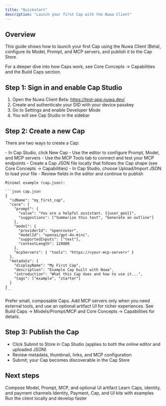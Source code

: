 ```yaml
---
title: "Quickstart"
description: "Launch your first Cap with the Nuwa Client"
---
```


## Overview

This guide shows how to launch your first Cap using the Nuwa Client (Beta), configure its Model, Prompt, and MCP servers, and publish it to the Cap Store.

<Tip>
  For a deeper dive into how Caps work, see Core Concepts -> Capabilities and the Build Caps section.
</Tip>

## Step 1: Sign in and enable Cap Studio

1) Open the Nuwa Client Beta: https://test-app.nuwa.dev/
2) Create and authenticate your DID with your device passkey
3) Go to Settings and enable Developer Mode
4) You will see Cap Studio in the sidebar

## Step 2: Create a new Cap

There are two ways to create a Cap:

<AccordionGroup>
  <Accordion title="Online Editor (Cap Studio)">
    - In Cap Studio, click New Cap
    - Use the editor to configure Prompt, Model, and MCP servers
    - Use the MCP Tools tab to connect and test your MCP endpoints
  </Accordion>

  <Accordion title="Upload a JSON file">
    - Create a Cap JSON file locally that follows the Cap shape (see Core Concepts -> Capabilities)
    - In Cap Studio, choose Upload/Import JSON to load your file
    - Review fields in the editor and continue to publish

    Minimal example (cap.json):

    ```json cap.json
    {
      "idName": "my_first_cap",
      "core": {
        "prompt": {
          "value": "You are a helpful assistant. {{user_geo}}",
          "suggestions": ["Summarize this text", "Generate an outline"]
        },
        "model": {
          "providerId": "openrouter",
          "modelId": "openai/gpt-4o-mini",
          "supportedInputs": ["text"],
          "contextLength": 128000
        },
        "mcpServers": { "tools": "https://<your-mcp-server>" }
      },
      "metadata": {
        "displayName": "My First Cap",
        "description": "Example Cap built with Nuwa",
        "introduction": "What this Cap does and how to use it...",
        "tags": ["example", "starter"]
      }
    }
    ```
  </Accordion>
</AccordionGroup>

<Tip>
  Prefer small, composable Caps. Add MCP servers only when you need external tools, and use an optional artifact UI for richer experiences.
  See Build Caps -> Models/Prompt/MCP and Core Concepts -> Capabilities for details.
</Tip>

## Step 3: Publish the Cap

- Click Submit to Store in Cap Studio (applies to both the online editor and uploaded JSON)
- Review metadata, thumbnail, links, and MCP configuration
- Submit; your Cap becomes discoverable in the Cap Store

## Next steps

<CardGroup cols={2}>
  <Card title="Build Caps" icon="hammer" href="/build-caps/index">
    Compose Model, Prompt, MCP, and optional UI artifact
  </Card>
  <Card title="Core Concepts" icon="book" href="/core-concepts/capabilities">
    Learn Caps, identity, and payment channels
  </Card>
  <Card title="SDKs" icon="code" href="/sdk/index">
    Identity, Payment, Cap, and UI kits with examples
  </Card>
  <Card title="Nuwa Client" icon="rocket" href="https://github.com/nuwa-protocol/nuwa-client">
    Run the client locally and develop faster
  </Card>
</CardGroup>
